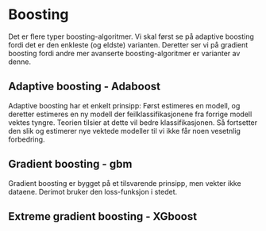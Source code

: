 # Boosting

Det er flere typer boosting-algoritmer. Vi skal først se på adaptive boosting fordi det er den enkleste (og eldste) varianten. Deretter ser vi på gradient boosting fordi andre mer avanserte boosting-algoritmer er varianter av denne. 

<!-- # Kilde: https://towardsdatascience.com/how-to-select-between-boosting-algorithm-e8d1b15924f7 -->


## Adaptive boosting - Adaboost 
Adaptive boosting har et enkelt prinsipp: Først estimeres en modell, og deretter estimeres en ny modell der feilklassifikasjonene fra forrige modell vektes tyngre. Teorien tilsier at dette vil bedre klassifikasjonen. Så fortsetter den slik og estimerer nye vektede modeller til vi ikke får noen vesetnlig forbedring. 



## Gradient boosting - gbm
Gradient boosting er bygget på et tilsvarende prinsipp, men vekter ikke dataene. Derimot bruker den loss-funksjon i stedet. 






## Extreme gradient boosting - XGboost 


